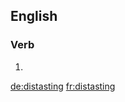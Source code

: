 ==English==

===Verb===
{{head|en}}

# {{present participle of|distaste|lang=en}}

[[de:distasting]]
[[fr:distasting]]